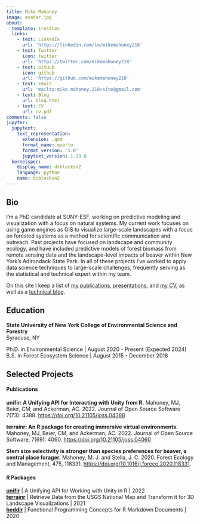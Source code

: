 ```yaml
---
title: Mike Mahoney
image: avatar.jpg
about:
  template: trestles
  links:
    - text: LinkedIn
      url: 'https://linkedin.com/in/mikemahoney218'
    - text: Twitter
      icon: twitter
      url: 'https://twitter.com/mikemahoney218'
    - text: GitHub
      icon: github
      url: 'https://github.com/mikemahoney218'
    - text: Email
      url: 'mailto:mike.mahoney.218+site@gmail.com'
    - text: Blog
      url: blog.html
    - text: CV
      url: cv.pdf
comments: false
jupyter:
  jupytext:
    text_representation:
      extension: .qmd
      format_name: quarto
      format_version: '1.0'
      jupytext_version: 1.13.8
  kernelspec:
    display_name: dsblocksn2
    language: python
    name: dsblocksn2
---
```


::: {.column-page}

## Bio

I’m a PhD candidate at SUNY-ESF, working on predictive modeling and 
visualization with a focus on natural systems. 
My current work focuses on using game engines as GIS to visualize large-scale 
landscapes with a focus on forested systems as a method for scientific 
communication and outreach. 
Past projects have focused on landscape and community ecology, and have included 
predictive models of forest biomass from remote sensing data
and the landscape-level impacts of beaver within New York's Adirondack State Park.
In all of these projects I've worked to apply data science techniques 
to large-scale challenges, frequently serving as the statistical and technical 
expert within my team.

On this site I keep a list of [my publications](papers), [presentations](talks), 
and [my CV](cv.pdf), as well as a [technical blog](blog.html).

<p></p>

## Education

**State University of New York College of Environmental Science and Forestry**  
Syracuse, NY

Ph.D. in Environmental Science | August 2020 - Present (Expected 2024)  
B.S. in Forest Ecosystem Science | August 2015 - December 2018

<p></p>

## Selected Projects

#### Publications

**unifir: A Unifying API for Interacting with Unity from R.** Mahoney, MJ, Beier, CM, and Ackerman, AC. 2022. Journal of Open Source Software 7(73): 4388. [https://doi.org/10.21105/joss.04388](https://doi.org/10.21105/joss.04388)

**terrainr: An R package for creating immersive virtual environments.** Mahoney, MJ, Beier, CM, and Ackerman, AC. 2022. Journal of Open Source Software, 7(69): 4060. [https://doi.org/10.21105/joss.04060](https://doi.org/10.21105/joss.04060)

**Stem size selectivity is stronger than species preferences for beaver, a central place forager.**  Mahoney, M. J. and Stella, J. C. 2020. Forest Ecology and Management, 475, 118331. [https://doi.org/10.1016/j.foreco.2020.118331](https://doi.org/10.1016/j.foreco.2020.118331).

#### R Packages

**[unifir](https://github.com/mikemahoney218/unifir)** | A Unifying API for Working with Unity in R | 2022  
**[terrainr](https://github.com/ropensci/terrainr)** | Retrieve Data from the USGS National Map and Transform it for 3D Landscape Visualizations | 2021  
**[heddlr](https://github.com/mikemahoney218/heddlr)** | Functional Programming Concepts for R Markdown Documents | 2020

:::
